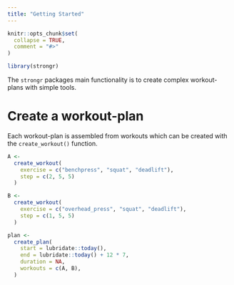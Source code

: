 ```yaml
---
title: "Getting Started"
---
```


```r
knitr::opts_chunk$set(
  collapse = TRUE,
  comment = "#>"
)
```

```r
library(strongr)
```

The `strongr` packages main functionality is to create complex workout-plans with simple tools. 

# Create a workout-plan

Each workout-plan is assembled from workouts which can be created with the `create_workout()` function.

```r
A <- 
  create_workout(
    exercise = c("benchpress", "squat", "deadlift"),
    step = c(2, 5, 5)
  )

B <-
  create_workout(
    exercise = c("overhead_press", "squat", "deadlift"),
    step = c(1, 5, 5)
  )
```

```r
plan <- 
  create_plan(
    start = lubridate::today(),
    end = lubridate::today() + 12 * 7,
    duration = NA,
    workouts = c(A, B),
  )
```

